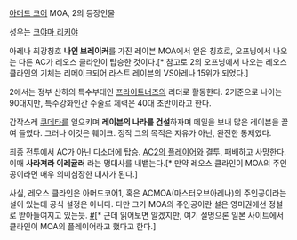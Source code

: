 [[아머드 코어]] MOA, 2의 등장인물 

성우는 [[코야마 리키야]]

아레나 최강칭호 '''나인 브레이커'''를 가진 레이븐 
MOA에서 얻은 칭호로, 오프닝에서 나오는 다른 AC가 레오스 클라인이 탑승한 것이다.[* 참고로 2의 오프닝에서 나오는 레오스 클라인의 기체는 리메이크되어 라스트 레이븐의 VS아레나 15위가 되었다.]

2에서는 정부 산하의 특수부대인 [[프라이트너즈]]의 리더로 활동한다.
2기준으로 나이는 90대지만, 특수강화인간 수술로 체력은 40대 초반이라고 한다.

갑작스레 [[쿠데타]]를 일으키며 '''레이븐의 나라를 건설'''하자며 메일을 보내 많은 레이븐을 끌여 들였다. 그러나 이것은 훼이크. 정작 그의 목적은 자유가 아닌, 완전한 통제였다.

최종 전투에서 AC가 아닌 디소더에 탑승. [[AC2의 플레이어]]와 결투, 패배하고 사망한다. 이때 '''사라져라 이레귤러''' 라는 명대사를 내뱉는다.[* 만약 레오스 클라인이 MOA의 주인공이라면 매우 의미심장한 대사가 된다.]

사실, 레오스 클라인은 아머드코어1, 혹은 ACMOA(마스터오브아레나)의 주인공이라는 설이 있는데 공식 설정은 아니다. 다만 그가 MOA의 주인공이란 설은 영미권에선 정설로 받아들여지고 있는듯. [http://armoredcore.wikia.com/wiki/Leos_Klein#Trivia #][* 근데 읽어보면 알겠지만, 여기 설명으론 일본 사이트에서 클라인이 MOA의 플레이어라고 했다고 한다.]
